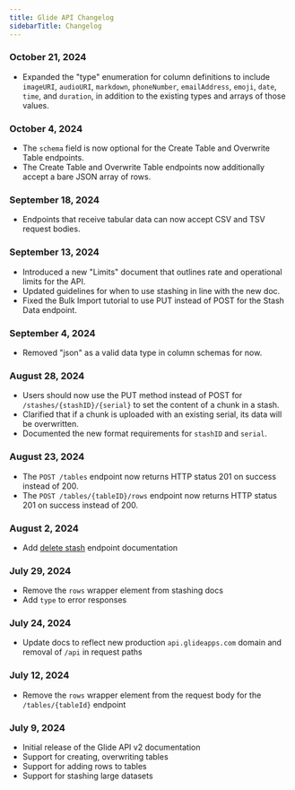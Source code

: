 ```yaml
---
title: Glide API Changelog
sidebarTitle: Changelog
---
```


### October 21, 2024

- Expanded the "type" enumeration for column definitions to include `imageURI`, `audioURI`, `markdown`, `phoneNumber`, `emailAddress`, `emoji`, `date`, `time`, and `duration`, in addition to the existing types and arrays of those values.

### October 4, 2024

- The `schema` field is now optional for the Create Table and Overwrite Table endpoints.
- The Create Table and Overwrite Table endpoints now additionally accept a bare JSON array of rows.

### September 18, 2024

- Endpoints that receive tabular data can now accept CSV and TSV request bodies.

### September 13, 2024

- Introduced a new "Limits" document that outlines rate and operational limits for the API.
- Updated guidelines for when to use stashing in line with the new doc.
- Fixed the Bulk Import tutorial to use PUT instead of POST for the Stash Data endpoint.

### September 4, 2024

- Removed "json" as a valid data type in column schemas for now.

### August 28, 2024

- Users should now use the PUT method instead of POST for `/stashes/{stashID}/{serial}` to set the content of a chunk in a stash.
- Clarified that if a chunk is uploaded with an existing serial, its data will be overwritten.
- Documented the new format requirements for `stashID` and `serial`.

### August 23, 2024

- The `POST /tables` endpoint now returns HTTP status 201 on success instead of 200.
- The `POST /tables/{tableID}/rows` endpoint now returns HTTP status 201 on success instead of 200.

### August 2, 2024

- Add [delete stash](/api-reference/v2/stashing/delete-stash) endpoint documentation

### July 29, 2024

- Remove the `rows` wrapper element from stashing docs
- Add `type` to error responses

### July 24, 2024

- Update docs to reflect new production `api.glideapps.com` domain and removal of `/api` in request paths

### July 12, 2024

- Remove the `rows` wrapper element from the request body for the `/tables/{tableId}` endpoint

### July 9, 2024

- Initial release of the Glide API v2 documentation
- Support for creating, overwriting tables
- Support for adding rows to tables
- Support for stashing large datasets
